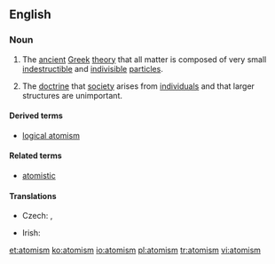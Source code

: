==English==
{{wikipedia}}
===Noun===
{{en-noun|s|-}}

#{{philosophy}} The [[ancient]] [[Greek]] [[theory]] that all matter is composed of very small [[indestructible]] and [[indivisible]] [[particle]]s.
#{{philosophy}} The [[doctrine]] that [[society]] arises from [[individual]]s and that larger structures are unimportant.

====Derived terms====
* [[logical atomism]]

====Related terms====
*[[atomistic]]

====Translations====
{{trans-top|ancient Greek theory}}
* Czech: {{t-|cs|atomismus|m}}, {{t-|cs|atomizmus|m}}
{{trans-mid}}
* Irish: {{t|ga|adamhachas|m}}
{{trans-bottom}}

[[et:atomism]]
[[ko:atomism]]
[[io:atomism]]
[[pl:atomism]]
[[tr:atomism]]
[[vi:atomism]]